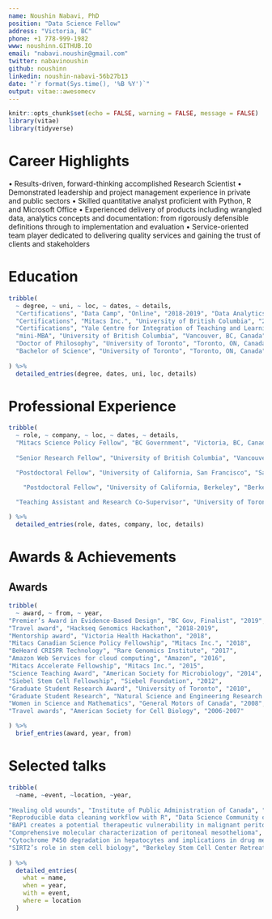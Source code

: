 ```yaml
---
name: Noushin Nabavi, PhD
position: "Data Science Fellow"
address: "Victoria, BC"
phone: +1 778-999-1982
www: noushinn.GITHUB.IO
email: "nabavi.noushin@gmail.com"
twitter: nabavinoushin
github: noushinn
linkedin: noushin-nabavi-56b27b13
date: "`r format(Sys.time(), '%B %Y')`"
output: vitae::awesomecv
---
```

  
  ```r
knitr::opts_chunk$set(echo = FALSE, warning = FALSE, message = FALSE)
library(vitae)
library(tidyverse)
```

# Career Highlights

•	Results-driven, forward-thinking accomplished Research Scientist
•	Demonstrated leadership and project management experience in private and public sectors
•	Skilled quantitative analyst proficient with Python, R and Microsoft Office 
•	Experienced delivery of products including wrangled data, analytics concepts and documentation: from rigorously defensible definitions through to implementation and evaluation 
•	Service-oriented team player dedicated to delivering quality services and gaining the trust of clients and stakeholders


# Education
```r
tribble(
  ~ degree, ~ uni, ~ loc, ~ dates, ~ details,
  "Certifications", "Data Camp", "Online", "2018-2019", "Data Analytics using R",
  "Certifications", "Mitacs Inc.", "University of British Columbia", "2017-2019", "Project Management and Agile Transformation",
  "Certifications", "Yale Centre for Integration of Teaching and Learning", "Online Summer Institute for Teaching", "2018", "Teaching best practices",
  "mini-MBA", "University of British Columbia", "Vancouver, BC, Canada", "2018", "Business Administration for Academics",
  "Doctor of Philosophy", "University of Toronto", "Toronto, ON, Canada", "2005-2011", "Cell and Systems Biology",
  "Bachelor of Science", "University of Toronto", "Toronto, ON, Canada", "2001-2005", "Honors in Cell and Molecular Biology"
  
) %>% 
  detailed_entries(degree, dates, uni, loc, details)
```

# Professional Experience
```r
tribble(
  ~ role, ~ company, ~ loc, ~ dates, ~ details,
  "Mitacs Science Policy Fellow", "BC Government", "Victoria, BC, Canada", "September 2018 - September 2019", "Analyze and communicate complex administrative integrated data for evidence based policy making; Build and strengthen effective stakeholder relationships with ministry clients and contractors; Manage a data science project while developing and implementing timely methodologies and performance metrics",
  
  "Senior Research Fellow", "University of British Columbia", "Vancouver, BC, Canada", "February 2015 - February 2018", "Assemble and lead an international consortium of scientists for a genomics project, published 5 manuscripts and presented the results in 3 international conferences and 2 local symposia; Analyze and integrate genomics, transcriptomics, and proteomics datasets using R and proprietary software; Wrote and secured a $275K operating grant from BC Cancer Foundation for next generation sequencing tumor profiling of malignant peritoneal mesothelioma",

  "Postdoctoral Fellow", "University of California, San Francisco", "San Francisco, CA, USA", "August 2013 - December 2014", "Design research project and conduct experiments related to liver disease with an expert team of scientists; Analyze experimental data and integrate results to generate presentations and publications; Contribute to securing a $427K NIH grant",

    "Postdoctoral Fellow", "University of California, Berkeley", "Berkeley, CA, USA", "January 2012 - July 2013", "Implement a reproducible scientific workflow for a project related to aging: designed and carried out experiments with animal models for aging, analyzed results; Manage a research project with graduate students and undergraduate students towards publication in a peer-review journal",

  "Teaching Assistant and Research Co-Supervisor", "University of Toronto", "Toronto, ON, Canada","September 2005 - December 2011", "Rank the top 10% among departmental teaching assistants for 500+ hours of instruction in introductory biology laboratory, cellular molecular biology, and microbiology; Create and delivere departmental lectures to 500+ students with satisfactory responses from students; Co-supervise 10 undergraduate thesis students on successful thesis projects maintaining 100% retention rate (8 students secured successful science jobs, 2 pursued graduate studie)"
  
) %>% 
  detailed_entries(role, dates, company, loc, details)
```

# Awards & Achievements
## Awards
```r
tribble(
  ~ award, ~ from, ~ year,
"Premier’s Award in Evidence-Based Design", "BC Gov, Finalist", "2019",  
"Travel award", "Hackseq Genomics Hackathon", "2018-2019",
"Mentorship award", "Victoria Health Hackathon", "2018",
"Mitacs Canadian Science Policy Fellowship", "Mitacs Inc.", "2018",
"BeHeard CRISPR Technology", "Rare Genomics Institute", "2017",
"Amazon Web Services for cloud computing", "Amazon", "2016",
"Mitacs Accelerate Fellowship", "Mitacs Inc.", "2015",
"Science Teaching Award", "American Society for Microbiology", "2014",
"Siebel Stem Cell Fellowship", "Siebel Foundation", "2012",
"Graduate Student Research Award", "University of Toronto", "2010",
"Graduate Student Research", "Natural Science and Engineering Research Council", "2009",
"Women in Science and Mathematics", "General Motors of Canada", "2008",
"Travel awards", "American Society for Cell Biology", "2006-2007"

) %>%
  brief_entries(award, year, from)
```

# Selected talks
```r
tribble(
  ~name, ~event, ~location, ~year,
  
"Healing old wounds", "Institute of Public Administration of Canada", "Victoria, BC, Canada", "October 2018",
"Reproducible data cleaning workflow with R", "Data Science Community of Practice", "Victoria, BC, Canada", "May 2019", 
"BAP1 creates a potential therapeutic vulnerability in malignant peritoneal mesothelioma", "International Mesothelioma Interest Group", "Ottawa, ON, Canada", "May 2018",
"Comprehensive molecular characterization of peritoneal mesothelioma", "Vancouver Prostate Centre Friday Seminar", "Vancouver, BC, Canada", "February 2017",
"Cytochrome P450 degradation in hepatocytes and implications in drug metabolism","UCSF Postdoctoral Symposium", "San Francisco, CA, USA",  "June 2014",
"SIRT2’s role in stem cell biology", "Berkeley Stem Cell Center Retreat, Fred Farr Forum", "Asilomar, CA, USA", "April 2012 and 2013"
  
) %>% 
  detailed_entries(
    what = name,
    when = year,
    with = event,
    where = location
  )
```